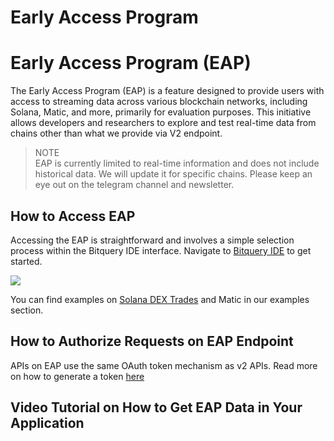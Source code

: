 
# Early Access Program

# Early Access Program (EAP)

The Early Access Program (EAP) is a feature designed to provide users with access to streaming data across various blockchain networks, including Solana, Matic, and more, primarily for evaluation purposes. This initiative allows developers and researchers to explore and test real-time data from chains other than what we provide via V2 endpoint.

> NOTE  
> EAP is currently limited to real-time information and does not include historical data. We will update it for specific chains. Please keep an eye out on the telegram channel and newsletter.

## How to Access EAP

Accessing the EAP is straightforward and involves a simple selection process within the Bitquery IDE interface. Navigate to [Bitquery IDE](https://ide.bitquery.io/?endpoint=https://streaming.bitquery.io/eap) to get started.

![](/img/ide/eap.png)


You can find examples on [Solana DEX Trades](/docs/blockchain/Solana/solana-dextrades.mdx) and Matic in our examples section.

## How to Authorize Requests on EAP Endpoint

APIs on EAP use the same OAuth token mechanism as v2 APIs. Read more on how to generate a token [here](https://docs.bitquery.io/docs/authorisation/how-to-generate/)


## Video Tutorial on How to Get EAP Data in Your Application

<VideoPlayer url="https://youtu.be/GrWjkROydao" />
